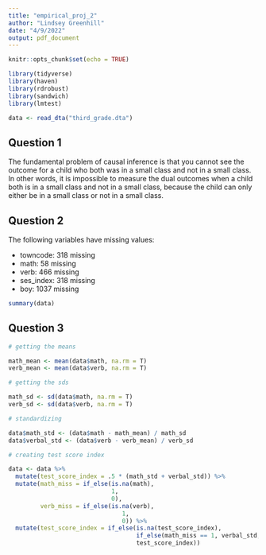 ```yaml
---
title: "empirical_proj_2"
author: "Lindsey Greenhill"
date: "4/9/2022"
output: pdf_document
---
```


```r
knitr::opts_chunk$set(echo = TRUE)

library(tidyverse)
library(haven)
library(rdrobust)
library(sandwich)
library(lmtest)

data <- read_dta("third_grade.dta")
```

## Question 1

The fundamental problem of causal inference is that you cannot see the outcome
for a child who both was in a small class and not in a small class. In other
words, it is impossible to measure the dual outcomes when a child both is in a
small class and not in a small class, because the child can only either be in a
small class or not in a small class.

## Question 2

The following variables have missing values:

- towncode: 318 missing
- math: 58 missing
- verb: 466 missing
- ses_index: 318 missing
- boy: 1037 missing

```r
summary(data)
```

## Question 3

```r

# getting the means

math_mean <- mean(data$math, na.rm = T)
verb_mean <- mean(data$verb, na.rm = T)

# getting the sds

math_sd <- sd(data$math, na.rm = T)
verb_sd <- sd(data$verb, na.rm = T)

# standardizing

data$math_std <- (data$math - math_mean) / math_sd
data$verbal_std <- (data$verb - verb_mean) / verb_sd

# creating test score index

data <- data %>%
  mutate(test_score_index = .5 * (math_std + verbal_std)) %>%
  mutate(math_miss = if_else(is.na(math),
                             1,
                             0),
         verb_miss = if_else(is.na(verb),
                                1,
                                0)) %>%
  mutate(test_score_index = if_else(is.na(test_score_index),
                                    if_else(math_miss == 1, verbal_std, math_std),
                                    test_score_index))

```

